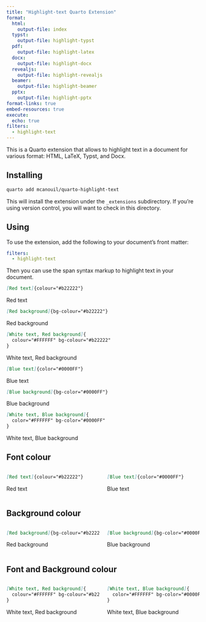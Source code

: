 ```yaml
---
title: "Highlight-text Quarto Extension"
format:
  html:
    output-file: index
  typst:
    output-file: highlight-typst
  pdf:
    output-file: highlight-latex
  docx:
    output-file: highlight-docx
  revealjs:
    output-file: highlight-revealjs
  beamer:
    output-file: highlight-beamer
  pptx:
    output-file: highlight-pptx
format-links: true
embed-resources: true
execute:
  echo: true
filters:
  - highlight-text
---
```


This is a Quarto extension that allows to highlight text in a document for various format: HTML, LaTeX, Typst, and Docx.

## Installing

```bash
quarto add mcanouil/quarto-highlight-text
```

This will install the extension under the `_extensions` subdirectory.
If you're using version control, you will want to check in this directory.

## Using {.smaller}

To use the extension, add the following to your document's front matter:

```yaml
filters:
  - highlight-text
```

Then you can use the span syntax markup to highlight text in your document.

::: {.content-hidden when-format="pptx"}
:::: {layout-ncol="2"}
::::: {#UK}
```markdown
[Red text]{colour="#b22222"}
```

[Red text]{colour="#b22222"}

```markdown
[Red background]{bg-colour="#b22222"}
```

[Red background]{bg-colour="#b22222"}

```markdown
[White text, Red background]{
  colour="#FFFFFF" bg-colour="#b22222"
}
```

[White text, Red background]{colour="#FFFFFF" bg-colour="#b22222"}
:::::

::::: {#US}
```markdown
[Blue text]{color="#0000FF"}
```

[Blue text]{color="#0000FF"}

```markdown
[Blue background]{bg-color="#0000FF"}
```

[Blue background]{bg-color="#0000FF"}

```markdown
[White text, Blue background]{
  color="#FFFFFF" bg-color="#0000FF"
}
```

[White text, Blue background]{color="#FFFFFF" bg-color="#0000FF"}
:::::
::::
:::

::: {.content-visible when-format="pptx"}

## Font colour

:::: {.columns}
::::: {.column width="50%"}
```markdown
[Red text]{colour="#b22222"}
```

[Red text]{colour="#b22222"}
:::::

::::: {.column width="50%"}
```markdown
[Blue text]{color="#0000FF"}
```

[Blue text]{color="#0000FF"}
:::::
::::

## Background colour

:::: {.columns}
::::: {.column width="50%"}
```markdown
[Red background]{bg-colour="#b22222"}
```

[Red background]{bg-colour="#b22222"}
:::::

::::: {.column width="50%"}
```markdown
[Blue background]{bg-color="#0000FF"}
```

[Blue background]{bg-color="#0000FF"}
:::::
::::

## Font and Background colour

:::: {.columns}
::::: {.column width="50%"}
```markdown
[White text, Red background]{
  colour="#FFFFFF" bg-colour="#b22222"
}
```

[White text, Red background]{colour="#FFFFFF" bg-colour="#b22222"}
:::::

::::: {.column width="50%"}
```markdown
[White text, Blue background]{
  color="#FFFFFF" bg-color="#0000FF"
}
```

[White text, Blue background]{color="#FFFFFF" bg-color="#0000FF"}
:::::
::::
:::
